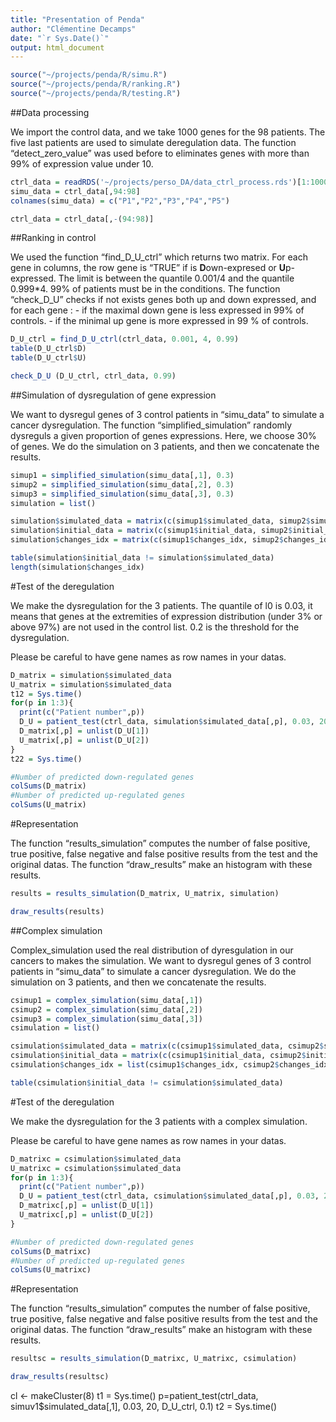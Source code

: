 ```yaml
---
title: "Presentation of Penda"
author: "Clémentine Decamps"
date: "`r Sys.Date()`"
output: html_document
---
```



```r
source("~/projects/penda/R/simu.R")
source("~/projects/penda/R/ranking.R")
source("~/projects/penda/R/testing.R")

```



##Data processing

We import the control data, and we take 1000 genes for the 98 patients.
The five last patients are used to simulate deregulation data.
The function "detect_zero_value" was used before to eliminates genes with more than 99% of expression value under 10.
```r
ctrl_data = readRDS('~/projects/perso_DA/data_ctrl_process.rds')[1:1000,]
simu_data = ctrl_data[,94:98]
colnames(simu_data) = c("P1","P2","P3","P4","P5")

ctrl_data = ctrl_data[,-(94:98)]
```


##Ranking in control

We used the function "find_D_U_ctrl" which returns two matrix. For each gene in columns, the row gene is "TRUE" if is **D**own-expresed or **U**p-expressed.
The limit is between the quantile 0.001/4 and the quantile 0.999*4. 99% of patients must be in the conditions.
The function "check_D_U" checks if not exists genes both up and down expressed, and for each gene :
- if the maximal down gene is less expressed in 99% of controls.
- if the minimal up gene is more expressed in 99 % of controls.


```r

D_U_ctrl = find_D_U_ctrl(ctrl_data, 0.001, 4, 0.99)
table(D_U_ctrl$D)
table(D_U_ctrl$U)

check_D_U (D_U_ctrl, ctrl_data, 0.99)

```

##Simulation of dysregulation of gene expression

We want to dysregul genes of 3 control patients in "simu_data" to simulate a cancer dysregulation.
The function "simplified_simulation" randomly dysreguls a given proportion of genes expressions. Here, we choose 30% of genes.
We do the simulation on 3 patients, and then we concatenate the results.

```r

simup1 = simplified_simulation(simu_data[,1], 0.3)
simup2 = simplified_simulation(simu_data[,2], 0.3)
simup3 = simplified_simulation(simu_data[,3], 0.3)
simulation = list()

simulation$simulated_data = matrix(c(simup1$simulated_data, simup2$simulated_data, simup3$simulated_data), ncol=3, dimnames = list(rownames(simu_data)))
simulation$initial_data = matrix(c(simup1$initial_data, simup2$initial_data, simup3$initial_data), ncol=3, dimnames = list(rownames(simu_data)))
simulation$changes_idx = matrix(c(simup1$changes_idx, simup2$changes_idx, simup3$changes_idx), ncol=3)

table(simulation$initial_data != simulation$simulated_data)
length(simulation$changes_idx)
```


#Test of the deregulation

We make the dysregulation for the 3 patients. 
The quantile of l0 is 0.03, it means that genes at the extremities of expression distribution (under 3% or above 97%) are not used in the control list.
0.2 is the threshold for the dysregulation.

Please be careful to have gene names as row names in your datas. 
```r

D_matrix = simulation$simulated_data
U_matrix = simulation$simulated_data
t12 = Sys.time()
for(p in 1:3){
  print(c("Patient number",p))
  D_U = patient_test(ctrl_data, simulation$simulated_data[,p], 0.03, 20, D_U_ctrl, 0.2)
  D_matrix[,p] = unlist(D_U[1])
  U_matrix[,p] = unlist(D_U[2])
}
t22 = Sys.time()

#Number of predicted down-regulated genes
colSums(D_matrix)
#Number of predicted up-regulated genes
colSums(U_matrix)
```

#Representation

The function "results_simulation" computes the number of false positive, true positive, false negative and false positive results from the test and the original datas.
The function "draw_results" make an histogram with these results.

```r

results = results_simulation(D_matrix, U_matrix, simulation)

draw_results(results)
```



##Complex simulation 

Complex_simulation used the real distribution of dyresgulation in our cancers to makes the simulation.
We want to dysregul genes of 3 control patients in "simu_data" to simulate a cancer dysregulation.
We do the simulation on 3 patients, and then we concatenate the results.

```r

csimup1 = complex_simulation(simu_data[,1])
csimup2 = complex_simulation(simu_data[,2])
csimup3 = complex_simulation(simu_data[,3])
csimulation = list()

csimulation$simulated_data = matrix(c(csimup1$simulated_data, csimup2$simulated_data, csimup3$simulated_data), ncol=3, dimnames = list(rownames(simu_data)))
csimulation$initial_data = matrix(c(csimup1$initial_data, csimup2$initial_data, csimup3$initial_data), ncol=3, dimnames = list(rownames(simu_data)))
csimulation$changes_idx = list(csimup1$changes_idx, csimup2$changes_idx, csimup3$changes_idx)

table(csimulation$initial_data != csimulation$simulated_data)

```

#Test of the deregulation

We make the dysregulation for the 3 patients with a complex simulation. 

Please be careful to have gene names as row names in your datas. 
```r

D_matrixc = csimulation$simulated_data
U_matrixc = csimulation$simulated_data
for(p in 1:3){
  print(c("Patient number",p))
  D_U = patient_test(ctrl_data, csimulation$simulated_data[,p], 0.03, 20, D_U_ctrl, 0.2)
  D_matrixc[,p] = unlist(D_U[1])
  U_matrixc[,p] = unlist(D_U[2])
}

#Number of predicted down-regulated genes
colSums(D_matrixc)
#Number of predicted up-regulated genes
colSums(U_matrixc)
```

#Representation

The function "results_simulation" computes the number of false positive, true positive, false negative and false positive results from the test and the original datas.
The function "draw_results" make an histogram with these results.

```r

resultsc = results_simulation(D_matrixc, U_matrixc, csimulation)

draw_results(resultsc)
```
cl <- makeCluster(8)
t1 = Sys.time()
p=patient_test(ctrl_data, simuv1$simulated_data[,1], 0.03, 20, D_U_ctrl, 0.1)
t2 = Sys.time()


